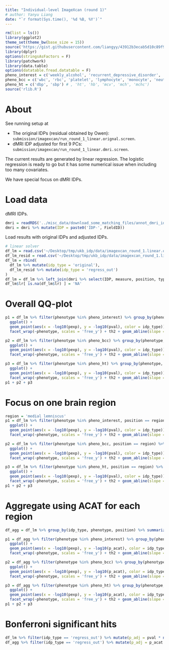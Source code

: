 ```yaml
---
title: "Individual-level ImageXcan (round 1)"
# author: Yanyu Liang
date: "`r format(Sys.time(), '%d %B, %Y')`"
---
```


```r
rm(list = ls())
library(ggplot2)
theme_set(theme_bw(base_size = 15))
source('https://gist.githubusercontent.com/liangyy/43912b3ecab5d10c89f9d4b2669871c9/raw/3ca651cfa53ffccb8422f432561138a46e93710f/my_ggplot_theme.R')
library(dplyr)
options(stringsAsFactors = F)
library(patchwork)
library(data.table)
options(datatable.fread.datatable = F)
pheno_interest = c('weekly_alcohol', 'recurrent_depressive_disorder', 'parent_depression', 'parent_AD', 'handedness', 'daily_coffee', 'daily_cigarettes')
pheno_bcc = c('wbc', 'rbc', 'platelet', 'lymphocyte', 'monocyte', 'neutrophil', 'eosinophil', 'basophil')
pheno_ht = c('dbp', 'sbp') # , 'ht', 'hb', 'mcv', 'mch', 'mchc')
source('rlib.R')
```

# About

See running setup at 

* The original IDPs (residual obtained by Owen): `submission/imagexcan/run_round_1_linear.orignal.screen`.
* dMRI IDP adjusted for first 9 PCs: `submission/imagexcan/run_round_1_linear.dmri.screen`.

The current results are generated by linear regression. 
The logistic regression is ready to go but it has some numerical issue when including too many covariates.

We have special focus on dMRI IDPs.

# Load data

dMRI IDPs.

```r
dmri = readRDS('../misc_data/download_some_matching_files/annot_dmri_idps.rds')
dmri = dmri %>% mutate(IDP = paste0('IDP-', FieldID))
```

Load results with original IDPs and adjusted IDPs.

```r
# linear solver
df_lm = read.csv('~/Desktop/tmp/ukb_idp/data/imagexcan_round_1.linear.original.csv') %>% filter(IDP %in% dmri$IDP)
df_lm_resid = read.csv('~/Desktop/tmp/ukb_idp/data/imagexcan_round_1.linear.dmri.csv') %>% filter(IDP %in% dmri$IDP)
df_lm = rbind(
  df_lm %>% mutate(idp_type = 'original'),
  df_lm_resid %>% mutate(idp_type = 'regress_out')
)
df_lm = df_lm %>% left_join(dmri %>% select(IDP, measure, position, type, lr), by = 'IDP')
df_lm$lr[ is.na(df_lm$lr) ] = 'NA'
```


# Overall QQ-plot

```r
p1 = df_lm %>% filter(phenotype %in% pheno_interest) %>% group_by(phenotype, idp_type) %>% mutate(pexp = rank(pval) / (n() + 1)) %>% 
  ggplot() + 
  geom_point(aes(x = -log10(pexp), y = -log10(pval), color = idp_type)) + 
  facet_wrap(~phenotype, scales = 'free_y') + th2 + geom_abline(slope = 1, intercept = 0)

p2 = df_lm %>% filter(phenotype %in% pheno_bcc) %>% group_by(phenotype, idp_type) %>% mutate(pexp = rank(pval) / (n() + 1)) %>% 
  ggplot() + 
  geom_point(aes(x = -log10(pexp), y = -log10(pval), color = idp_type)) + 
  facet_wrap(~phenotype, scales = 'free_y') + th2 + geom_abline(slope = 1, intercept = 0)

p3 = df_lm %>% filter(phenotype %in% pheno_ht) %>% group_by(phenotype, idp_type) %>% mutate(pexp = rank(pval) / (n() + 1)) %>% 
  ggplot() + 
  geom_point(aes(x = -log10(pexp), y = -log10(pval), color = idp_type)) + 
  facet_wrap(~phenotype, scales = 'free_y') + th2 + geom_abline(slope = 1, intercept = 0)
p1 + p2 + p3
```

# Focus on one brain region

```r
region = 'medial lemniscus'
p1 = df_lm %>% filter(phenotype %in% pheno_interest, position == region) %>% group_by(phenotype, idp_type) %>% mutate(pexp = rank(pval) / (n() + 1)) %>% 
  ggplot() + 
  geom_point(aes(x = -log10(pexp), y = -log10(pval), color = idp_type)) + 
  facet_wrap(~phenotype, scales = 'free_y') + th2 + geom_abline(slope = 1, intercept = 0)

p2 = df_lm %>% filter(phenotype %in% pheno_bcc, position == region) %>% group_by(phenotype, idp_type) %>% mutate(pexp = rank(pval) / (n() + 1)) %>% 
  ggplot() + 
  geom_point(aes(x = -log10(pexp), y = -log10(pval), color = idp_type)) + 
  facet_wrap(~phenotype, scales = 'free_y') + th2 + geom_abline(slope = 1, intercept = 0)

p3 = df_lm %>% filter(phenotype %in% pheno_ht, position == region) %>% group_by(phenotype, idp_type) %>% mutate(pexp = rank(pval) / (n() + 1)) %>% 
  ggplot() + 
  geom_point(aes(x = -log10(pexp), y = -log10(pval), color = idp_type)) + 
  facet_wrap(~phenotype, scales = 'free_y') + th2 + geom_abline(slope = 1, intercept = 0)
p1 + p2 + p3
```

# Aggregate using ACAT for each region

```r
df_agg = df_lm %>% group_by(idp_type, phenotype, position) %>% summarize(p_acat = acat(pval)) %>% ungroup()

p1 = df_agg %>% filter(phenotype %in% pheno_interest) %>% group_by(phenotype, idp_type) %>% mutate(pexp = rank(p_acat) / (n() + 1)) %>% 
  ggplot() + 
  geom_point(aes(x = -log10(pexp), y = -log10(p_acat), color = idp_type)) + 
  facet_wrap(~phenotype, scales = 'free_y') + th2 + geom_abline(slope = 1, intercept = 0)

p2 = df_agg %>% filter(phenotype %in% pheno_bcc) %>% group_by(phenotype, idp_type) %>% mutate(pexp = rank(p_acat) / (n() + 1)) %>% 
  ggplot() + 
  geom_point(aes(x = -log10(pexp), y = -log10(p_acat), color = idp_type)) + 
  facet_wrap(~phenotype, scales = 'free_y') + th2 + geom_abline(slope = 1, intercept = 0)

p3 = df_agg %>% filter(phenotype %in% pheno_ht) %>% group_by(phenotype, idp_type) %>% mutate(pexp = rank(p_acat) / (n() + 1)) %>% 
  ggplot() + 
  geom_point(aes(x = -log10(pexp), y = -log10(p_acat), color = idp_type)) + 
  facet_wrap(~phenotype, scales = 'free_y') + th2 + geom_abline(slope = 1, intercept = 0)
p1 + p2 + p3
```

# Bonferroni significant hits

```r
df_lm %>% filter(idp_type == 'regress_out') %>% mutate(p_adj = pval * n()) %>% filter(p_adj < 0.05, phenotype %in% pheno_interest) %>% pander::pander(caption = 'Bonferroni significant IDP-level (alpha = 0.05) among all focal traits')
df_agg %>% filter(idp_type == 'regress_out') %>% mutate(p_adj = p_acat * n()) %>% filter(p_adj < 0.05, phenotype %in% pheno_interest) %>% pander::pander(caption = 'Bonferroni significant region-level (alpha = 0.05) among all focal traits')
```


<!-- ```{r, fig.height=9, fig.width=16} -->
<!-- for(mm in unique(df_lm$measure)) { -->
<!--   p = df_lm %>% filter(measure == mm) %>% group_by(phenotype, idp_type, lr) %>% mutate(pexp = rank(pval) / (n() + 1)) %>% ggplot() + geom_point(aes(x = -log10(pexp), y = -log10(pval), color = idp_type)) + facet_grid(lr~phenotype) + geom_abline(slope = 1, intercept = 0) + ggtitle(paste0('Measurement = ', mm)) -->
<!--   print(p) -->
<!--   # ggsave(paste0('imagexcan_dmri.', mm, '.png'), p, width = 16, height = 9) -->
<!-- } -->

<!-- ``` -->


<!-- # Right vs Left -->

<!-- ```{r} -->
<!-- df_lm %>% filter(idp_type == 'regress_out', lr != 'NA') %>% reshape2::dcast(phenotype + idp_type + measure + position + type ~ lr, value.var = 'bhat') %>% ggplot() + geom_point(aes(x = left, y = right), alpha = 0.2) + facet_wrap(~phenotype, scales = 'free') + ggtitle('Bhat comparison') + geom_abline(slope = 1, intercept = 0, color = 'gray') -->

<!-- df_lm %>% filter(idp_type == 'regress_out', lr != 'NA') %>% reshape2::dcast(phenotype + idp_type + measure + position + type ~ lr, value.var = 'pval') %>% ggplot() + geom_point(aes(x = -log10(left), y = -log(right)), alpha = 0.2) + facet_wrap(~phenotype, scales = 'free') + ggtitle('P-value comparison')  -->
<!-- ``` -->


